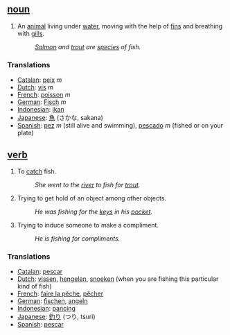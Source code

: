 ==  [[noun]] ==
#An [[animal]] living under [[water]], moving with the help of [[fin]]s and breathing with [[gill]]s.
#:''[[Salmon]] and [[trout]] are [[species]] of fish.''

===Translations===
*[[Catalan]]: [[peix]] ''m''
*[[Dutch]]: [[vis]] ''m''
*[[French]]: [[poisson]] ''m''
*[[German]]: [[Fisch]] ''m''
*[[Indonesian]]: [[ikan]]
*[[Japanese]]: [[魚]] (さかな, sakana)
*[[Spanish]]: [[pez]] ''m'' (still alive and swimming), [[pescado]] ''m'' (fished or on your plate)

== [[verb]] ==
#To [[catch]] fish.
#:''She went to the [[river]] to fish for [[trout]].''
#Trying to get hold of an object among other objects.
#:''He was fishing for the [[key]]s in his [[pocket]].''
#Trying to induce someone to make a compliment.
#:''He is fishing for compliments.''

===Translations===
*[[Catalan]]: [[pescar]]
*[[Dutch]]: [[vissen]], [[hengelen]], [[snoeken]] (when you are fishing this particular kind of fish)
*[[French]]: [[faire la pêche]], [[pêcher]]
*[[German]]: [[fischen]], [[angeln]]
*[[Indonesian]]: [[pancing]]
*[[Japanese]]: [[釣り]] (つり, tsuri)
*[[Spanish]]: [[pescar]]